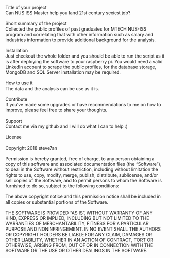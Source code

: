 Title of your project </br>
Can NUS ISS Master help you land 21st century sexiest job? </br>
</br>
Short summary of the project</br>
Collected the public profiles of past graduates for MTECH NUS-ISS program and correlating that with other information such as salary and industries information to provide additional background for the analysis.  </br>
</br>
Installation</br>
Just checkout the whole folder and you should be able to run the script as it is after deploying the software to your raspberry pi. You would need a valid LinkedIn account to scrape the public profiles, for the database storage, MongoDB and SQL Server installation may be required.</br>
</br>
How to use it </br>
The data and the analysis can be use as it is.</br>
</br>
Contribute</br>
If you've made some upgrades or have recommendations to me on how to improve, please feel free to share your thoughts.</br>
</br>
Support</br>
Contact me via my github and I will do what I can to help :)</br>
</br>
License</br>
</br>
Copyright 2018 steve7an</br>
</br>
Permission is hereby granted, free of charge, to any person obtaining a copy of this software and associated documentation files (the "Software"), to deal in the Software without restriction, including without limitation the rights to use, copy, modify, merge, publish, distribute, sublicense, and/or sell copies of the Software, and to permit persons to whom the Software is furnished to do so, subject to the following conditions:</br>
</br>
The above copyright notice and this permission notice shall be included in all copies or substantial portions of the Software.</br>
</br>
THE SOFTWARE IS PROVIDED "AS IS", WITHOUT WARRANTY OF ANY KIND, EXPRESS OR IMPLIED, INCLUDING BUT NOT LIMITED TO THE WARRANTIES OF MERCHANTABILITY, FITNESS FOR A PARTICULAR PURPOSE AND NONINFRINGEMENT. IN NO EVENT SHALL THE AUTHORS OR COPYRIGHT HOLDERS BE LIABLE FOR ANY CLAIM, DAMAGES OR OTHER LIABILITY, WHETHER IN AN ACTION OF CONTRACT, TORT OR OTHERWISE, ARISING FROM, OUT OF OR IN CONNECTION WITH THE SOFTWARE OR THE USE OR OTHER DEALINGS IN THE SOFTWARE.</br>
